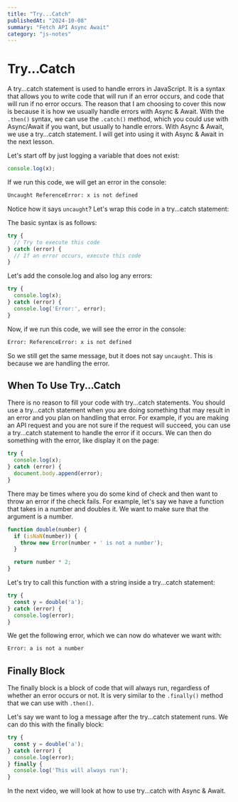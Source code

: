 ```yaml
---
title: "Try...Catch"
publishedAt: "2024-10-08"
summary: "Fetch API Async Await"
category: "js-notes"
---
```

# Try...Catch

A try...catch statement is used to handle errors in JavaScript. It is a syntax that allows you to write code that will run if an error occurs, and code that will run if no error occurs. The reason that I am choosing to cover this now is because it is how we usually handle errors with Async & Await. With the `.then()` syntax, we can use the `.catch()` method, which you could use with Async/Await if you want, but usually to handle errors. With Async & Await, we use a try...catch statement. I will get into using it with Async & Await in the next lesson.

Let's start off by just logging a variable that does not exist:

```js
console.log(x);
```

If we run this code, we will get an error in the console:

```bash
Uncaught ReferenceError: x is not defined
```

Notice how it says `uncaught`? Let's wrap this code in a try...catch statement:

The basic syntax is as follows:

```js
try {
  // Try to execute this code
} catch (error) {
  // If an error occurs, execute this code
}
```

Let's add the console.log and also log any errors:

```js
try {
  console.log(x);
} catch (error) {
  console.log('Error:', error);
}
```

Now, if we run this code, we will see the error in the console:

```bash
Error: ReferenceError: x is not defined
```

So we still get the same message, but it does not say `uncaught`. This is because we are handling the error.

## When To Use Try...Catch

There is no reason to fill your code with try...catch statements. You should use a try...catch statement when you are doing something that may result in an error and you plan on handling that error. For example, if you are making an API request and you are not sure if the request will succeed, you can use a try...catch statement to handle the error if it occurs. We can then do something with the error, like display it on the page:

```js
try {
  console.log(x);
} catch (error) {
  document.body.append(error);
}
```

There may be times where you do some kind of check and then want to throw an error if the check fails. For example, let's say we have a function that takes in a number and doubles it. We want to make sure that the argument is a number.

```js
function double(number) {
  if (isNaN(number)) {
    throw new Error(number + ' is not a number');
  }

  return number * 2;
}
```

Let's try to call this function with a string inside a try...catch statement:

```js
try {
  const y = double('a');
} catch (error) {
  console.log(error);
}
```

We get the following error, which we can now do whatever we want with:

```bash
Error: a is not a number
```

## Finally Block

The finally block is a block of code that will always run, regardless of whether an error occurs or not. It is very similar to the `.finally()` method that we can use with `.then()`.

Let's say we want to log a message after the try...catch statement runs. We can do this with the finally block:

```js
try {
  const y = double('a');
} catch (error) {
  console.log(error);
} finally {
  console.log('This will always run');
}
```

In the next video, we will look at how to use try...catch with Async & Await.
